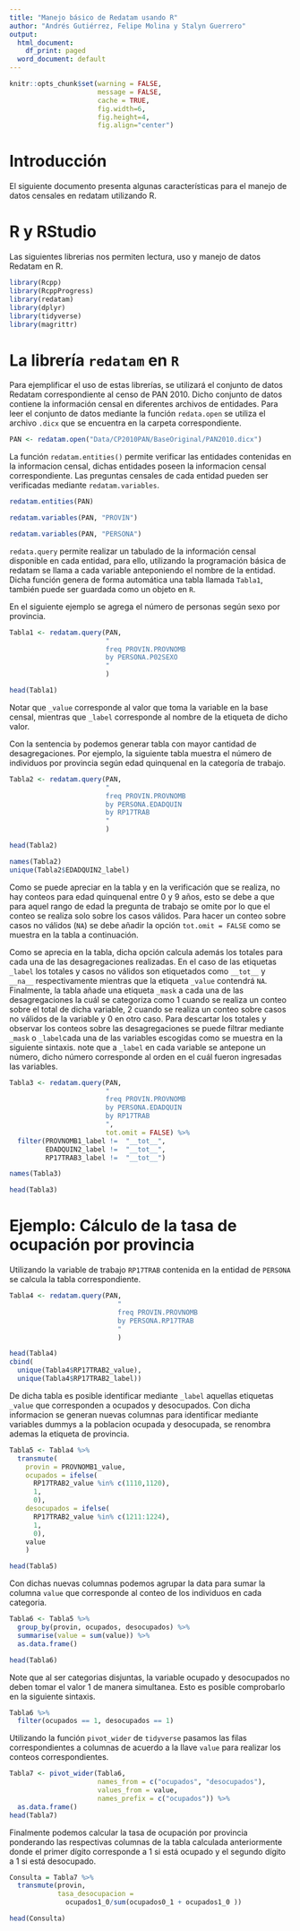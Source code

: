 ```yaml
---
title: "Manejo básico de Redatam usando R"
author: "Andrés Gutiérrez, Felipe Molina y Stalyn Guerrero"
output:
  html_document:
    df_print: paged
  word_document: default
---
```


```r
knitr::opts_chunk$set(warning = FALSE, 
                      message = FALSE,
                      cache = TRUE,
                      fig.width=6, 
                      fig.height=4,
                      fig.align="center") 
```

# Introducción

El siguiente documento presenta algunas características para el manejo de datos censales en redatam utilizando R. 

# R y RStudio

Las siguientes librerias nos permiten lectura, uso y manejo de datos Redatam en R.

```r
library(Rcpp)
library(RcppProgress)
library(redatam)
library(dplyr)
library(tidyverse)
library(magrittr)
```

# La librería `redatam` en `R`

Para ejemplificar el uso de estas librerías, se utilizará el conjunto de datos Redatam correspondiente al censo de PAN 2010. Dicho conjunto de datos contiene la información censal en diferentes archivos de entidades. Para leer el conjunto de datos mediante la función `redata.open` se utiliza el archivo `.dicx` que se encuentra en la carpeta correspondiente.

```r
PAN <- redatam.open("Data/CP2010PAN/BaseOriginal/PAN2010.dicx")
```

La función `redatam.entities()` permite verificar las entidades contenidas en la informacion censal, dichas entidades poseen la informacion censal correspondiente. 
Las preguntas censales de cada entidad pueden ser verificadas mediante `redatam.variables`.

```r
redatam.entities(PAN)
```

```r
redatam.variables(PAN, "PROVIN")
```

```r
redatam.variables(PAN, "PERSONA")
```

`redata.query` permite realizar un tabulado de la información censal disponible en cada entidad, para ello, utilizando la programación básica de redatam se llama a cada variable anteponiendo el nombre de la entidad. Dicha función genera de forma automática una tabla llamada `Tabla1`, también puede ser guardada como un objeto en `R`.

En el siguiente ejemplo se agrega el número de personas según sexo por provincia.

```r
Tabla1 <- redatam.query(PAN, 
                        "
                        freq PROVIN.PROVNOMB 
                        by PERSONA.P02SEXO               
                        "
                        )
```

```r
head(Tabla1)
```


Notar que `_value` corresponde al valor que toma la variable en la base censal, mientras que `_label` corresponde al nombre de la etiqueta de dicho valor.

Con la sentencia `by` podemos generar tabla con mayor cantidad de desagregaciones. Por ejemplo, la siguiente tabla muestra el número de individuos por provincia según edad quinquenal en la categoría de trabajo.

```r
Tabla2 <- redatam.query(PAN, 
                        "
                        freq PROVIN.PROVNOMB   
                        by PERSONA.EDADQUIN 
                        by RP17TRAB
                        "
                        )
```

```r
head(Tabla2)
```

```r
names(Tabla2)
unique(Tabla2$EDADQUIN2_label)
```


Como se puede apreciar en la tabla y en la verificación que se realiza, no hay conteos para edad quinquenal entre 0 y 9 años, esto se debe a que para aquel rango de edad la pregunta de trabajo se omite por lo que el conteo se realiza solo sobre los casos válidos. 
Para hacer un conteo sobre casos no válidos (`NA`) se debe añadir la opción `tot.omit = FALSE` como se muestra en la tabla a continuación.

Como se aprecia en la tabla, dicha opción calcula además los totales para cada una de las desagregaciones realizadas. En el caso de las etiquetas `_label` los totales y casos no válidos son etiquetados como `__tot__` y `__na__` respectivamente mientras que la etiqueta `_value` contendrá `NA`. Finalmente, la tabla añade una etiqueta `_mask` a cada una de las desagregaciones la cuál se categoriza como 1 cuando se realiza un conteo sobre el total de dicha variable, 2 cuando se realiza un conteo sobre casos no válidos de la variable y 0 en otro caso.
Para descartar los totales y observar los conteos sobre las desagregaciones se puede filtrar mediante `_mask` o `_label `cada una de las variables escogidas como se muestra en la siguiente sintaxis.
note que a `_label` en cada variable se antepone un número, dicho número corresponde al orden en el cuál fueron ingresadas las variables.

```r
Tabla3 <- redatam.query(PAN, 
                        "
                        freq PROVIN.PROVNOMB 
                        by PERSONA.EDADQUIN 
                        by RP17TRAB
                        ", 
                        tot.omit = FALSE) %>%
  filter(PROVNOMB1_label !=  "__tot__",
         EDADQUIN2_label !=  "__tot__",
         RP17TRAB3_label !=  "__tot__")
```

```r
names(Tabla3)
```

```r
head(Tabla3)
```

# Ejemplo: Cálculo de la tasa de ocupación por provincia

Utilizando la variable de trabajo `RP17TRAB` contenida en la entidad de `PERSONA` se calcula la tabla correspondiente.

```r
Tabla4 <- redatam.query(PAN, 
                           "
                           freq PROVIN.PROVNOMB 
                           by PERSONA.RP17TRAB
                           "
                           )

head(Tabla4)
cbind(
  unique(Tabla4$RP17TRAB2_value),
  unique(Tabla4$RP17TRAB2_label))
```

De dicha tabla es posible identificar mediante `_label` aquellas etiquetas `_value` que corresponden a ocupados y desocupados. Con dicha informacion se generan nuevas columnas para identificar mediante variables dummys a la poblacion ocupada y desocupada, se renombra ademas la etiqueta de provincia.

```r
Tabla5 <- Tabla4 %>% 
  transmute(
    provin = PROVNOMB1_value,
    ocupados = ifelse(
      RP17TRAB2_value %in% c(1110,1120),
      1,
      0),
    desocupados = ifelse(
      RP17TRAB2_value %in% c(1211:1224),
      1,
      0),
    value
    )

head(Tabla5)
```

Con dichas nuevas columnas podemos agrupar la data para sumar la columna `value` que corresponde al conteo de los individuos en cada categoria.

```r
Tabla6 <- Tabla5 %>% 
  group_by(provin, ocupados, desocupados) %>%
  summarise(value = sum(value)) %>% 
  as.data.frame()

head(Tabla6)
```

Note que al ser categorias disjuntas, la variable ocupado y desocupados no deben tomar el valor 1 de manera simultanea. Esto es posible comprobarlo en la siguiente sintaxis.

```r
Tabla6 %>% 
  filter(ocupados == 1, desocupados == 1)
```

Utilizando la función `pivot_wider` de `tidyverse` pasamos las filas correspondientes a columnas de acuerdo a la llave `value` para realizar los conteos correspondientes.

```r
Tabla7 <- pivot_wider(Tabla6, 
                      names_from = c("ocupados", "desocupados"),
                      values_from = value,
                      names_prefix = c("ocupados")) %>%
  as.data.frame()
head(Tabla7)
```

Finalmente podemos calcular la tasa de ocupación por provincia ponderando las respectivas columnas de la tabla calculada anteriormente donde el primer dígito corresponde a 1 si está ocupado y el segundo dígito a 1 si está desocupado.


```r
Consulta = Tabla7 %>% 
  transmute(provin,
            tasa_desocupacion =
              ocupados1_0/sum(ocupados0_1 + ocupados1_0 ))

head(Consulta)
```
